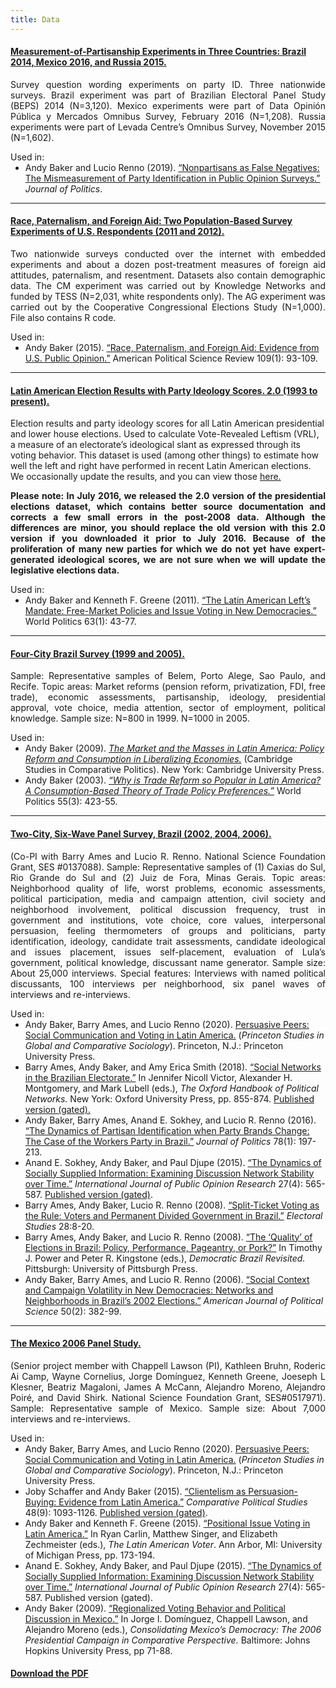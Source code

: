 ```yaml
---
title: Data
---
```


#### [Measurement-of-Partisanship Experiments in Three Countries: Brazil 2014, Mexico 2016, and Russia 2015.](https://doi.org/10.7910/DVN/HK213D)

<p style="text-align: justify;">Survey question wording experiments on party ID. Three nationwide surveys. Brazil experiment was part of Brazilian Electoral Panel Study (BEPS) 2014 (N=3,120). Mexico experiments were part of Data Opinión Pública y Mercados Omnibus Survey, February 2016 (N=1,208). Russia experiments were part of Levada Centre's Omnibus Survey, November 2015 (N=1,602).</p>

Used in:
<ul style="margin-top: 0;">
<li> Andy Baker and Lucio Renno (2019). [“Nonpartisans as False Negatives: The Mismeasurement of Party Identification in Public Opinion Surveys.”](https://www.journals.uchicago.edu/doi/full/10.1086/703129) *Journal of Politics*.
</ul>

----

#### [Race, Paternalism, and Foreign Aid: Two Population-Based Survey Experiments of U.S. Respondents (2011 and 2012).](https://dataverse.harvard.edu/dataset.xhtml?persistentId=doi:10.7910/DVN/0FXKKX)

<p style="text-align: justify;">Two nationwide surveys conducted over the internet with embedded experiments and about a dozen post-treatment measures of foreign aid attitudes, paternalism, and resentment. Datasets also contain demographic data. The CM experiment was carried out by Knowledge Networks and funded by TESS (N=2,031, white respondents only). The AG experiment was carried out by the Cooperative Congressional Elections Study (N=1,000). File also contains R code.</p>

Used in:
<ul style="margin-top: 0;">
<li> Andy Baker (2015). ["Race, Paternalism, and Foreign Aid: Evidence from U.S. Public Opinion."](https://www.jstor.org/stable/43655026) American Political Science Review 109(1): 93-109.
</ul>

----

#### [Latin American Election Results with Party Ideology Scores. 2.0 (1993 to present).](https://www.dropbox.com/sh/lu5pteaoqynx15j/AACOuOvmcvDuigqaHp5W1ThLa?dl=0)

<p style="text-align: justify;">Election results and party ideology scores for all Latin American presidential and lower house elections. Used to calculate Vote-Revealed Leftism (VRL), a measure of an electorate's ideological slant as expressed through its voting behavior. This dataset is used (among other things) to estimate how well the left and right have performed in recent Latin American elections. We occasionally update the results, and you can view those [here.](https://www.dropbox.com/sh/lu5pteaoqynx15j/AACOuOvmcvDuigqaHp5W1ThLa?dl=0) 

<p style="text-align: justify;">**Please note: In July 2016, we released the 2.0 version of the presidential elections dataset, which contains better source documentation and corrects a few small errors in the post-2008 data. Although the differences are minor, you should replace the old version with this 2.0 version if you downloaded it prior to July 2016. Because of the proliferation of many new parties for which we do not yet have expert-generated ideological scores, we are not sure when we will update the legislative elections data.**</p>

Used in:
<ul style="margin-top: 0;">
<li> Andy Baker and Kenneth F. Greene (2011). ["The Latin American Left's Mandate: Free-Market Policies and Issue Voting in New Democracies."](https://www.cambridge.org/core/journals/world-politics/article/abs/latin-american-lefts-mandate-freemarket-policies-and-issue-voting-in-new-democracies/694ED5A111E4E02290387D3DC44173C2) World Politics 63(1): 43-77.
</ul>

----

#### [Four-City Brazil Survey (1999 and 2005).](https://doi.org/10.7910/DVN/WHTNTM)

<p style="text-align: justify;">Sample: Representative samples of Belem, Porto Alege, Sao Paulo, and Recife. Topic areas: Market reforms (pension reform, privatization, FDI, free trade), economic assessments, partisanship, ideology, presidential approval, vote choice, media attention, sector of employment, political knowledge. Sample size: N=800 in 1999. N=1000 in 2005.</p>

Used in:
<ul style="margin-top: 0;">
<li> Andy Baker (2009). [*The Market and the Masses in Latin America: Policy Reform and Consumption in Liberalizing Economies.*](https://www.amazon.com/Market-Masses-Latin-America-Liberalizing/dp/0521156238/ref=tmm_pap_title_0?_encoding=UTF8&sr=8-1&qid=1417639743) (Cambridge Studies in Comparative Politics). New York: Cambridge University Press.
<li> Andy Baker (2003). [*"Why is Trade Reform so Popular in Latin America? A Consumption-Based Theory of Trade Policy Preferences."*](https://www.cambridge.org/core/journals/world-politics/article/why-is-trade-reform-so-popular-in-latin-america-a-consumptionbased-theory-of-trade-policy-preferences/C08E55D764FC8C1ED8B864BDE8D62950) World Politics 55(3): 423-55.
</ul>

----

#### [Two-City, Six-Wave Panel Survey, Brazil (2002, 2004, 2006).](https://dataverse.harvard.edu/dataset.xhtml?persistentId=doi:10.7910/DVN/XSCFX5)

<p style="text-align: justify;">(Co-PI with Barry Ames and Lucio R. Renno. National Science Foundation Grant, SES #0137088). Sample: Representative samples of (1) Caxias do Sul, Rio Grande do Sul and (2) Juiz de Fora, Minas Gerais. Topic areas: Neighborhood quality of life, worst problems, economic assessments, political participation, media and campaign attention, civil society and neighborhood involvement, political discussion frequency, trust in government and institutions, vote choice, core values, interpersonal persuasion, feeling thermometers of groups and politicians, party identification, ideology, candidate trait assessments, candidate ideological and issues placement, issues self-placement, evaluation of Lula's government, political knowledge, discussant name generator. Sample size: About 25,000 interviews. Special features: Interviews with named political discussants, 100 interviews per neighborhood, six panel waves of interviews and re-interviews.</p>

Used in:
<ul style="margin-top: 0;">
<li> Andy Baker, Barry Ames, and Lucio Renno (2020). [Persuasive Peers: Social Communication and Voting in Latin America.](https://press.princeton.edu/books/paperback/9780691205779/persuasive-peers) (*Princeton Studies in Global and Comparative Sociology*). Princeton, N.J.: Princeton University Press.
<li> Barry Ames, Andy Baker, and Amy Erica Smith (2018). [“Social Networks in the Brazilian Electorate.”](https://academic.oup.com/edited-volume/35479/chapter-abstract/303904703?redirectedFrom=fulltext) In Jennifer Nicoll Victor, Alexander H. Montgomery, and Mark Lubell (eds.), *The Oxford Handbook of Political Networks.* New York: Oxford University Press, pp. 855-874. [Published version (gated).](http://www.oxfordhandbooks.com/view/10.1093/oxfordhb/9780190228217.001.0001/oxfordhb-9780190228217)
<li> Andy Baker, Barry Ames, Anand E. Sokhey, and Lucio R. Renno (2016). ["The Dynamics of Partisan Identification when Party Brands Change: The Case of the Workers Party in Brazil."](https://www.journals.uchicago.edu/doi/full/10.1086/683609) *Journal of Politics* 78(1): 197-213.
<li> Anand E. Sokhey, Andy Baker, and Paul Djupe (2015). ["The Dynamics of Socially Supplied Information: Examining Discussion Network Stability over Time."](https://academic.oup.com/ijpor/article-abstract/27/4/565/2357405?redirectedFrom=fulltext) *International Journal of Public Opinion Research* 27(4): 565-587. [Published version (gated)](https://academic.oup.com/ijpor/article/27/4/565/2357405).
<li> Barry Ames, Andy Baker, Lucio R. Renno (2008). ["Split-Ticket Voting as the Rule: Voters and Permanent Divided Government in Brazil."](https://www.sciencedirect.com/science/article/abs/pii/S0261379408000875) *Electoral Studies* 28:8-20.
<li> Barry Ames, Andy Baker, and Lucio R. Renno (2008). ["The 'Quality' of Elections in Brazil: Policy, Performance, Pageantry, or Pork?"](https://www.researchgate.net/publication/286282296_The_Quality_of_Elections_in_Brazil_Policy_Performance_Pageantry_or_Pork) In Timothy J. Power and Peter R. Kingstone (eds.), *Democratic Brazil Revisited.* Pittsburgh: University of Pittsburgh Press.
<li> Andy Baker, Barry Ames, and Lucio R. Renno (2006). ["Social Context and Campaign Volatility in New Democracies: Networks and Neighborhoods in Brazil's 2002 Elections."](https://www.jstor.org/stable/3694279) *American Journal of Political Science* 50(2): 382-99.
</ul>

----

#### [The Mexico 2006 Panel Study.](http://mexicopanelstudy.mit.edu/)

<p style="text-align: justify;">(Senior project member with Chappell Lawson (PI), Kathleen Bruhn, Roderic Ai Camp, Wayne Cornelius, Jorge Domínguez, Kenneth Greene, Joeseph L Klesner, Beatriz Magaloni, James A McCann, Alejandro Moreno, Alejandro Poiré, and David Shirk. National Science Foundation Grant, SES#0517971). Sample: Representative sample of Mexico. Sample size: About 7,000 interviews and re-interviews.</p>

Used in:
<ul style="margin-top: 0;">
<li> Andy Baker, Barry Ames, and Lucio Renno (2020). [Persuasive Peers: Social Communication and Voting in Latin America.](https://press.princeton.edu/books/paperback/9780691205779/persuasive-peers) (*Princeton Studies in Global and Comparative Sociology*). Princeton, N.J.: Princeton University Press.
<li> Joby Schaffer and Andy Baker (2015). ["Clientelism as Persuasion-Buying: Evidence from Latin America."](https://journals.sagepub.com/doi/10.1177/0010414015574881) *Comparative Political Studies* 48(9): 1093-1126. [Published version (gated)](http://journals.sagepub.com/doi/abs/10.1177/0010414015574881).
<li> Andy Baker and Kenneth F. Greene (2015). [“Positional Issue Voting in Latin America.”](https://www.jstor.org/stable/10.3998/mpub.8402589.12) In Ryan Carlin, Matthew Singer, and Elizabeth Zechmeister (eds.), *The Latin American Voter*. Ann Arbor, MI: University of Michigan Press, pp. 173-194.
<li> Anand E. Sokhey, Andy Baker, and Paul Djupe (2015). ["The Dynamics of Socially Supplied Information: Examining Discussion Network Stability over Time."](https://academic.oup.com/ijpor/article-abstract/27/4/565/2357405?redirectedFrom=fulltext) *International Journal of Public Opinion Research* 27(4): 565-587. Published version (gated).
<li> Andy Baker (2009). ["Regionalized Voting Behavior and Political Discussion in Mexico."](https://www.researchgate.net/publication/310912014_Regionalized_voting_behavior_and_political_discussion_in_Mexico) In Jorge I. Domínguez, Chappell Lawson, and Alejandro Moreno (eds.), *Consolidating Mexico's Democracy: The 2006 Presidential Campaign in Comparative Perspective.* Baltimore: Johns Hopkins University Press, pp 71-88.
</ul>

#### [Download the PDF](http://andybaker.org/teaching/Informed%20consent%20info%20sheet.pdf)

